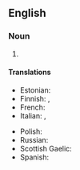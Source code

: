 ==English==

===Noun===
{{en-plural noun}}

# {{def|The treatment of other people with [[courtesy]] and [[politeness]], and showing correct public [[behaviour]].}}
#: {{ux|en|In most countries, it is considered '''good manners''' to offer your seat to an elderly person on crowded public transport.}}
#: {{ant|en|bad manners}}

====Translations====
{{trans-top|treatment of other people with courtesy and politeness}}
* Estonian: {{t|et|head kombed}}
* Finnish: {{t|fi|hyvät tavat|p}}, {{t|fi|hyvä käytös}}
* French: {{t+|fr|bonnes manières|f-p}}
* Italian: {{t|it|buone maniere|f-p}}, {{t+|it|galateo|m}}
{{trans-mid}}
* Polish: {{t+|pl|dobre maniery|p}}
* Russian: {{t|ru|хоро́шие мане́ры|f-p}}
* Scottish Gaelic: {{t|gd|modh|m|f}}
* Spanish: {{t+|es|cortesía|f}}
{{trans-bottom}}
